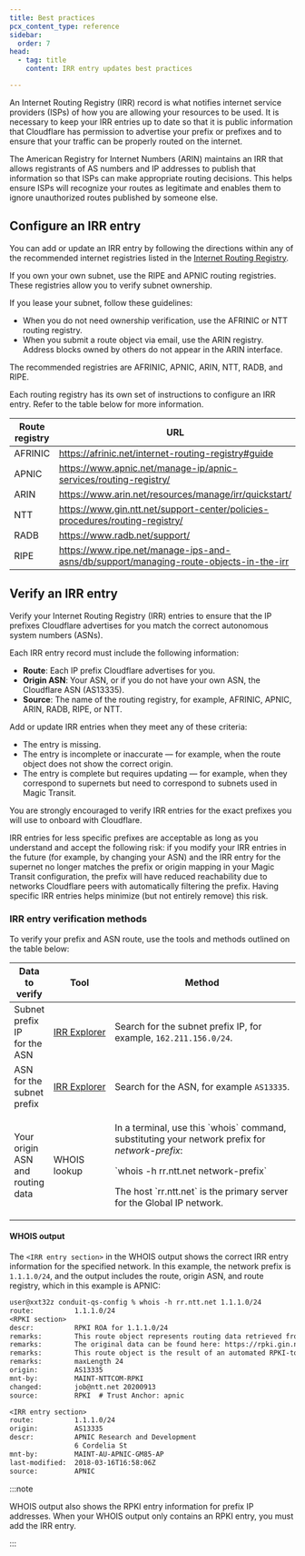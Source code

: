 ```yaml
---
title: Best practices
pcx_content_type: reference
sidebar:
  order: 7
head:
  - tag: title
    content: IRR entry updates best practices

---
```



An Internet Routing Registry (IRR) record is what notifies internet service providers (ISPs) of how you are allowing your resources to be used. It is necessary to keep your IRR entries up to date so that it is public information that Cloudflare has permission to advertise your prefix or prefixes and to ensure that your traffic can be properly routed on the internet.

The American Registry for Internet Numbers (ARIN) maintains an IRR that allows registrants of AS numbers and IP addresses to publish that information so that ISPs can make appropriate routing decisions. This helps ensure ISPs will recognize your routes as legitimate and enables them to ignore unauthorized routes published by someone else.

## Configure an IRR entry

You can add or update an IRR entry by following the directions within any of the recommended internet registries listed in the [Internet Routing Registry](https://www.irr.net/index.html).

If you own your own subnet, use the RIPE and APNIC routing registries. These registries allow you to verify subnet ownership.

If you lease your subnet, follow these guidelines:

* When you do not need ownership verification, use the AFRINIC or NTT routing registry.
* When you submit a route object via email, use the ARIN registry. Address blocks owned by others do not appear in the ARIN interface.

The recommended registries are AFRINIC, APNIC, ARIN, NTT, RADB, and RIPE.

Each routing registry has its own set of instructions to configure an IRR entry. Refer to the table below for more information.

<table>
<thead>
    <tr>
      <th>Route registry</th>
      <th>URL</th>
     </tr>
  </thead>
  <tbody>
    <tr>
      <td>AFRINIC</td>
      <td><a href="https://afrinic.net/internet-routing-registry#guide">https://afrinic.net/internet-routing-registry#guide</a></td>
    </tr>
    <tr>
      <td>APNIC</td>
      <td><a href="https://www.apnic.net/manage-ip/apnic-services/routing-registry/">https://www.apnic.net/manage-ip/apnic-services/routing-registry/</a></td>
    </tr>
    <tr>
      <td>ARIN</td>
      <td><a href="https://www.arin.net/resources/manage/irr/quickstart/">https://www.arin.net/resources/manage/irr/quickstart/</a></td>
    </tr>
    <tr>
      <td>NTT</td>
      <td><a href="https://www.gin.ntt.net/support-center/policies-procedures/routing-registry/">https://www.gin.ntt.net/support-center/policies-procedures/routing-registry/</a></td>
    </tr>
    <tr>
      <td>RADB</td>
      <td><a href="https://www.radb.net/support/">https://www.radb.net/support/</a></td>
    </tr>
    <tr>
      <td>RIPE</td>
      <td><a href="https://www.ripe.net/manage-ips-and-asns/db/support/managing-route-objects-in-the-irr">https://www.ripe.net/manage-ips-and-asns/db/support/managing-route-objects-in-the-irr</a></td>
    </tr>
  </tbody>
</table>

## Verify an IRR entry

Verify your Internet Routing Registry (IRR) entries to ensure that the IP prefixes Cloudflare advertises for you match the correct <GlossaryTooltip term="autonomous system numbers (ASNs)">autonomous system numbers (ASNs)</GlossaryTooltip>.

Each IRR entry record must include the following information:

* **Route**: Each IP prefix Cloudflare advertises for you.
* **Origin ASN**: Your ASN, or if you do not have your own ASN, the Cloudflare ASN (AS13335).
* **Source**: The name of the routing registry, for example, AFRINIC, APNIC, ARIN, RADB, RIPE, or NTT.

Add or update IRR entries when they meet any of these criteria:

* The entry is missing.
* The entry is incomplete or inaccurate — for example, when the route object does not show the correct origin.
* The entry is complete but requires updating — for example, when they correspond to supernets but need to correspond to subnets used in Magic Transit.

You are strongly encouraged to verify IRR entries for the exact prefixes you will use to onboard with Cloudflare.

IRR entries for less specific prefixes are acceptable as long as you understand and accept the following risk: if you modify your IRR entries in the future (for example, by changing your ASN) and the IRR entry for the supernet no longer matches the prefix or origin mapping in your Magic Transit configuration, the prefix will have reduced reachability due to networks Cloudflare peers with automatically filtering the prefix. Having specific IRR entries helps minimize (but not entirely remove) this risk.

### IRR entry verification methods

To verify your prefix and ASN route, use the tools and methods outlined on the table below:

<table>

  <thead>
    <tr>
      <th>Data to verify</th>
      <th>Tool</th>
      <th>Method</th>
      <th>Output</th>
    </tr>
  </thead>
  <tbody>
    <tr>
      <td>Subnet prefix IP<br/>for the ASN</td>
      <td><a href=" https://irrexplorer.nlnog.net">IRR Explorer</a></td>
      <td>Search for the subnet prefix IP, for example, <code>162.211.156.0/24</code>.</td>
      <td>List of ASN numbers, source (route registry), and any associated errors.</td>
    </tr>
    <tr>
      <td>ASN for the<br/>subnet prefix</td>
      <td><span style="white-space: nowrap"><a href=" https://irrexplorer.nlnog.net">IRR Explorer</a></span></td>
      <td><span style="white-space: nowrap">Search for the ASN, for example <code>AS13335</code>.</span></td>
      <td><span style="white-space: nowrap">List of prefixes, source, and any associated errors.</span></td>
    </tr>
    <tr>
      <td>Your origin ASN<br/>and routing data</td>
      <td>WHOIS lookup</td>
      <td>
        <p>In a terminal, use this `whois` command, substituting your network prefix for <em>network-prefix</em>:</p>
        <p>`whois -h rr.ntt.net network-prefix`</p>
        <p>The host `rr.ntt.net` is the primary server for the Global IP network.</p>
      </td>
      <td>IRR route, origin, and source information.</td>
    </tr>
  </tbody>
</table>

#### WHOIS output

The `<IRR entry section>` in the WHOIS output shows the correct IRR entry information for the specified network. In this example, the network prefix is `1.1.1.0/24`, and the output includes the route, origin ASN, and route registry, which in this example is APNIC:

```txt title="Example"
user@xxt32z conduit-qs-config % whois -h rr.ntt.net 1.1.1.0/24
route:          1.1.1.0/24
<RPKI section>
descr:          RPKI ROA for 1.1.1.0/24
remarks:        This route object represents routing data retrieved from the RPKI
remarks:        The original data can be found here: https://rpki.gin.ntt.net/r/AS13335/1.1.1.0/24
remarks:        This route object is the result of an automated RPKI-to-IRR conversion process.
remarks:        maxLength 24
origin:         AS13335
mnt-by:         MAINT-NTTCOM-RPKI
changed:        job@ntt.net 20200913
source:         RPKI  # Trust Anchor: apnic

<IRR entry section>
route:          1.1.1.0/24
origin:         AS13335
descr:          APNIC Research and Development
                6 Cordelia St
mnt-by:         MAINT-AU-APNIC-GM85-AP
last-modified:  2018-03-16T16:58:06Z
source:         APNIC
```

:::note

WHOIS output also shows the RPKI entry information for prefix IP addresses. When your WHOIS output only contains an RPKI entry, you must add the IRR entry.

:::
